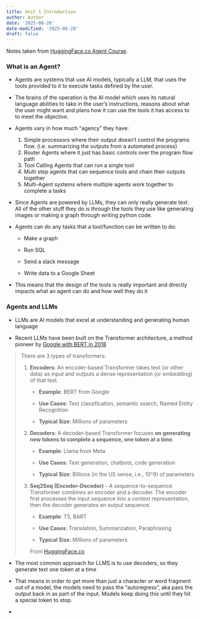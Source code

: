 ```yaml
---
title: Unit 1 Introduction
author: Author
date: '2025-08-28'
date-modified: '2025-08-28'
draft: false
---
```


Notes taken from [HuggingFace.co Agent Course](https://huggingface.co/learn/agents-course/unit0/introduction).

### What is an Agent?

-   Agents are systems that use AI models, typically a LLM, that uses the tools provided to it to execute tasks defined by the user.

-   The brains of the operation is the AI model which uses its natural language abilities to take in the user's instructions, reasons about what the user might want and plans how it can use the tools it has access to to meet the objective.

-   Agents vary in how much "agency" they have:

    1.  Simple processors where their output doesn't control the programs flow. (i.e. summarizing the outputs from a automated process)
    2.  Router Agents where it just has basic controls over the program flow path
    3.  Tool Calling Agents that can run a single tool
    4.  Multi step agents that can sequence tools and chain their outputs together
    5.  Multi-Agent systems where multiple agents work together to complete a tasks

-   Since Agents are powered by LLMs, they can only really generate text. All of the other stuff they do is through the tools they use like generating images or making a graph through writing python code.

-   Agents can do any tasks that a tool/function can be written to do:

    -   Make a graph

    -   Run SQL

    -   Send a slack message

    -   Write data to a Google Sheet

-   This means that the design of the tools is really important and directly impacts what an agent can do and how well they do it

### Agents and LLMs

-   LLMs are AI models that excel at understanding and generating human language

-   Recent LLMs have been built on the Transformer architecture, a method pioneer by [Google with BERT in 2018](https://arxiv.org/abs/1810.04805)

> There are 3 types of transformers:
>
> 1.  **Encoders**: An encoder-based Transformer takes text (or other data) as input and outputs a dense representation (or embedding) of that text.
>
>     -   **Example**: BERT from Google
>
>     -   **Use Cases**: Text classification, semantic search, Named Entity Recognition
>
>     -   **Typical Size**: Millions of parameters
>
> 2.  **Decoders**: A decoder-based Transformer focuses **on generating new tokens to complete a sequence, one token at a time**.
>
>     -   **Example**: Llama from Meta
>
>     -   **Use Cases**: Text generation, chatbots, code generation
>
>     -   **Typical Size**: Billions (in the US sense, i.e., 10\^9) of parameters
>
> 3.  **Seq2Seq (Encoder–Decoder)** - A sequence-to-sequence Transformer *combines* an encoder and a
>     decoder. The encoder first processes the input sequence into a context
>     representation, then the decoder generates an output sequence.
>
>     -   **Example**: T5, BART
>
>     -   **Use Cases**: Translation, Summarization, Paraphrasing
>
>     -   **Typical Size**: Millions of parameters
>
>     From [HuggingFace.co](https://huggingface.co/learn/agents-course/unit1/what-are-llms#what-is-a-large-language-model)

-   The most common approach for LLMS is to use decoders, so they generate text one token at a time

-   That means in order to get more than just a character or word fragment out of a model, the models need to pass the "autoregress", aka pass the output back in as part of the input. Models keep doing this until they hit a special token to stop.

-

